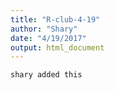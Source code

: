 ```yaml
---
title: "R-club-4-19"
author: "Shary"
date: "4/19/2017"
output: html_document
---
```


```r
shary added this
```

